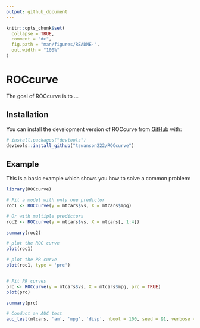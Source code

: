 ```yaml
---
output: github_document
---
```


<!-- README.md is generated from README.Rmd. Please edit that file -->

```r
knitr::opts_chunk$set(
  collapse = TRUE,
  comment = "#>",
  fig.path = "man/figures/README-",
  out.width = "100%"
)
```

# ROCcurve

<!-- badges: start -->
<!-- badges: end -->

The goal of ROCcurve is to ...

## Installation

You can install the development version of ROCcurve from [GitHub](https://github.com/) with:

``` r
# install.packages("devtools")
devtools::install_github("tswanson222/ROCcurve")
```
## Example

This is a basic example which shows you how to solve a common problem:

```r
library(ROCcurve)

# Fit a model with only one predictor
roc1 <- ROCcurve(y = mtcars$vs, X = mtcars$mpg)

# Or with multiple predictors
roc2 <- ROCcurve(y = mtcars$vs, X = mtcars[, 1:4])

summary(roc2)

# plot the ROC curve
plot(roc1)

# plot the PR curve
plot(roc1, type = 'prc')


# Fit PR curves
prc <- ROCcurve(y = mtcars$vs, X = mtcars$mpg, prc = TRUE)
plot(prc)

summary(prc)

# Conduct an AUC test
auc_test(mtcars, 'am', 'mpg', 'disp', nboot = 100, seed = 91, verbose = FALSE)
```

